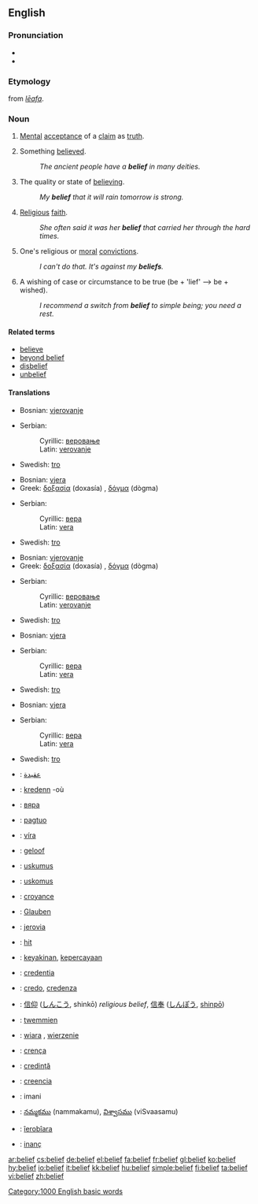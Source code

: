 ==English==

===Pronunciation===
*{{IPA|bɪˈliːf}}
*{{audio|en-us-belief.ogg|Audio (US)}}

===Etymology===
{{ME.}} from {{OE.}} ''[[lēafa]]''.

===Noun===
{{en-noun}}

# [[mental|Mental]] [[acceptance]] of a [[claim]] as [[truth]].
# {{countable}} Something [[believe]]d.
#: ''The ancient people have a '''belief''' in many deities.''
# {{uncountable}} The quality or state of [[believe|believing]].
#: ''My '''belief''' that it will rain tomorrow is strong.''
# {{uncountable}} [[religious|Religious]] [[faith]].
#: ''She often said it was her '''belief''' that carried her through the hard times.''
# {{italbrac|in plural}} One's religious or [[moral]] [[convictions]].
#: ''I can't do that.  It's against my '''beliefs'''.''
# {{context|process}} A wishing of case or circumstance to be true (be + 'lief' --> be + wished).
#: ''I recommend a switch from '''belief''' to simple being; you need a rest.''

====Related terms====
*[[believe]]
*[[beyond belief]]
*[[disbelief]]
*[[unbelief]]

====Translations====
{{trans-top|mental acceptance of a claim as truth}}
*Bosnian: [[vjerovanje]] {{n}}
{{trans-mid}}
*Serbian:
*:Cyrillic: [[веровање]] {{n}}
*:Latin: [[verovanje]] {{n}}
*Swedish: [[tro]] {{c}}
{{trans-bottom}}

{{trans-top|something believed}}
*Bosnian: [[vjera]] {{f}}
*Greek: [[δοξασία]] (doxasía) {{f}}, [[δόγμα]] (dògma) {{n}}
{{trans-mid}}
*Serbian:
*:Cyrillic: [[вера]] {{f}}
*:Latin: [[vera]] {{f}}
*Swedish: [[tro]] {{c}}
{{trans-bottom}}

{{trans-top|the quality or state of believing}}
*Bosnian: [[vjerovanje]] {{n}}
*Greek: [[δοξασία]] (doxasía) {{f}}, [[δόγμα]] (dògma) {{n}}
{{trans-mid}}
*Serbian:
*:Cyrillic: [[веровање]] {{n}}
*:Latin: [[verovanje]] {{n}}
*Swedish: [[tro]] {{c}}
{{trans-bottom}}

{{trans-top|religious faith}}
*Bosnian: [[vjera]] {{f}}
{{trans-mid}}
*Serbian:
*:Cyrillic: [[вера]] {{f}}
*:Latin: [[vera]] {{f}}
*Swedish: [[tro]] {{c}}
{{trans-bottom}}

{{trans-top|religious or moral convictions}}
*Bosnian: [[vjera]] {{f}}
{{trans-mid}}
*Serbian:
*:Cyrillic: [[вера]] {{f}}
*:Latin: [[vera]] {{f}}
*Swedish: [[tro]] {{c}}
{{trans-bottom}}

{{trans-top|a wishing of case or circumstance to be true}}
{{trans-mid}}
{{trans-bottom}}

{{trans-top|Translations to be categorised}}
{{checktrans}}
*{{ttbc|Arabic}}: [[عقيدة]]
*{{ttbc|Breton}}: [[kredenn]] {{f}} -où
*{{ttbc|Bulgarian}}: [[вяра]] {{f}}
*{{ttbc|Cebuano}}: [[pagtuo]]
*{{ttbc|Czech}}: [[víra]] {{f}}
*{{ttbc|Dutch}}: [[geloof]] {{n}}
*{{ttbc|Estonian}}: [[uskumus]]
*{{ttbc|Finnish}}: [[uskomus]]
*{{ttbc|French}}: [[croyance]] {{f}}
*{{ttbc|German}}: [[Glauben]] {{m}}
*{{ttbc|Guaraní}}: [[jerovia]]
*{{ttbc|Hungarian}}: [[hit]]
*{{ttbc|Indonesian}}: [[yakin|keyakinan]], [[percaya|kepercayaan]]
*{{ttbc|Interlingua}}: [[credentia]]
*{{ttbc|Italian}}: [[credo]], [[credenza]]
{{trans-mid}}
*{{ttbc|Japanese}}: [[信仰]] ([[しんこう]], shinkō) ''religious belief'', [[信奉]] ([[しんぽう]], [[shinpō]])
*{{ttbc|Maltese}}: [[twemmien]]
*{{ttbc|Polish}}: [[wiara]] {{f}}, [[wierzenie]] {{n}}
*{{ttbc|Portuguese}}: [[crença]] {{f}}
*{{ttbc|Romanian}}: [[credinţă]] {{f}}
*{{ttbc|Spanish}}: [[:es:Creencia|creencia]]
*{{ttbc|Swahili}}: imani
*{{ttbc|Telugu}}: [[నమ్మకము]] (nammakamu), [[విశ్వాసము]] (viSvaasamu)
*{{ttbc|Tupinambá}}: [[îerobîara]]
*{{ttbc|Turkish}}: [[inanç]]
{{trans-bottom}}

[[Category:1000 English basic words]]

[[ar:belief]]
[[cs:belief]]
[[de:belief]]
[[el:belief]]
[[fa:belief]]
[[fr:belief]]
[[gl:belief]]
[[ko:belief]]
[[hy:belief]]
[[io:belief]]
[[it:belief]]
[[kk:belief]]
[[hu:belief]]
[[simple:belief]]
[[fi:belief]]
[[ta:belief]]
[[vi:belief]]
[[zh:belief]]